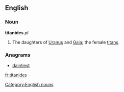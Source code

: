 ==English==

===Noun===

'''titanides'''  ''pl''

# {{Greek mythology}} The daughters of [[Uranus]] and [[Gaia]]; the female [[titan]]s.

===Anagrams===
* [[daintiest#English|daintiest]]

[[Category:English nouns]]

[[fr:titanides]]
